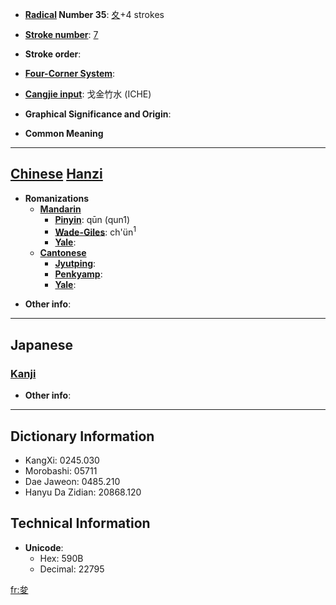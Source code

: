 * '''[[Wiktionary:Chinese radical index| Radical]] Number 35''': [[Wiktionary:Chinese radical index 夊|夊]]+4 strokes

* '''[[Wiktionary:Chinese total strokes index|Stroke number]]''': [[Wiktionary:Chinese total strokes index 7|7]]

* '''Stroke order''': 

* '''[[Wiktionary:Chinese four corner index|Four-Corner System]]''': 

* '''[[Wiktionary:Chinese Cangjie index|Cangjie input]]''': 戈金竹水 (ICHE)

* '''Graphical Significance and Origin''': 

* '''Common Meaning'''

----

== [[Chinese]] [[Hanzi]] ==

* '''Romanizations'''
** '''[[Mandarin]]'''
*** '''[[Pinyin]]''': qūn (qun1)
*** '''[[Wade-Giles]]''': ch'ün<sup>1</sup>
*** '''[[Yale]]''': 
** '''[[Cantonese]]'''
*** '''[[Jyutping]]''':
*** '''[[Penkyamp]]''': 
*** '''[[Yale]]''': 

* '''Other info''': 

----

==Japanese==
===[[Kanji]]===
{{kanji|on readings=[[しゅん]] (shun)|kun readings=[[おごりいる]] (ogoriiru), [[うずくまる]] (uzukumaru)}}

* '''Other info''':  

----

== Dictionary Information ==

* KangXi: 0245.030
* Morobashi: 05711
* Dae Jaweon: 0485.210
* Hanyu Da Zidian: 20868.120

== Technical Information ==

* '''Unicode''':
** Hex: 590B
** Decimal: 22795

[[fr:夋]]
